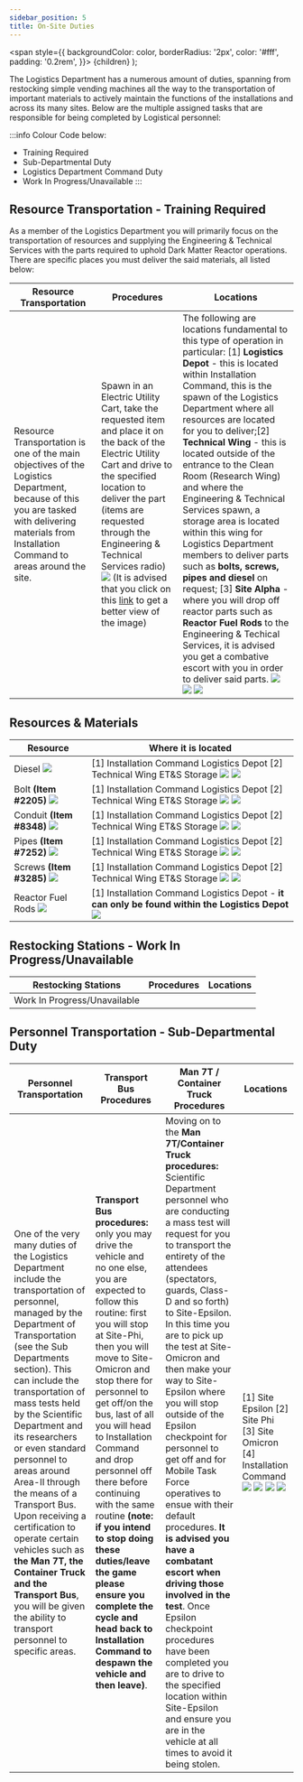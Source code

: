 ```yaml
---
sidebar_position: 5
title: On-Site Duties
---
```


<span
style={{
      backgroundColor: color,
      borderRadius: '2px',
      color: '#fff',
      padding: '0.2rem',
    }}>
{children}
</span>
);

The Logistics Department has a numerous amount of duties, spanning from restocking simple vending machines all the way to the transportation of important materials to actively maintain the functions of the installations and across its many sites. Below are the multiple assigned tasks that are responsible for being completed by Logistical personnel:

:::info
Colour Code below:
- <Highlight color="#ED820E"> Training Required </Highlight>
- <Highlight color="#F9D71C"> Sub-Departmental Duty </Highlight>  
- <Highlight color="#FF0000"> Logistics Department Command Duty </Highlight>
- <Highlight color="#808080"> Work In Progress/Unavailable </Highlight> 
:::

## Resource Transportation - <Highlight color="#ED820E"> Training Required </Highlight>
As a member of the Logistics Department you will primarily focus on the transportation of resources and supplying the Engineering & Technical Services with the parts required to uphold Dark Matter Reactor operations. There are specific places you must deliver the said materials, all listed below:

| Resource Transportation | Procedures | Locations |
| ----------------------- | ---------- | --------- |
| Resource Transportation is one of the main objectives of the Logistics Department, because of this you are tasked with delivering materials from Installation Command to areas around the site. | Spawn in an Electric Utility Cart, take the requested item and place it on the back of the Electric Utility Cart and drive to the specified location to deliver the part (items are requested through the Engineering & Technical Services radio) ![](./images/utilitycart4.PNG) (It is advised that you click on this [link](http://localhost:3000/assets/images/utilitycart4-bf2b217074667bd88604f1933995e29b.PNG) to get a better view of the image) | The following are locations fundamental to this type of operation in particular: [1] **Logistics Depot** - this is located within Installation Command, this is the spawn of the Logistics Department where all resources are located for you to deliver;[2] **Technical Wing** - this is located outside of the entrance to the Clean Room (Research Wing) and where the Engineering & Technical Services spawn, a storage area is located within this wing for Logistics Department members to deliver parts such as **bolts, screws, pipes and diesel** on request; [3] **Site Alpha** - where you will drop off reactor parts such as **Reactor Fuel Rods** to the Engineering & Techical Services, it is advised you get a combative escort with you in order to deliver said parts. ![](./images/logisticsplace.PNG) ![](./images/technicalwingplace.PNG) ![](./images/alphalogo.PNG) |

## Resources & Materials
| Resource | Where it is located |
| -------- | ------------------- |
| Diesel ![](./images/diesel.PNG) | [1] Installation Command Logistics Depot [2] Technical Wing ET&S Storage ![](./images/icshelf.PNG) ![](./images/ETSshelf.PNG) |
| Bolt **(Item #2205)** ![](./images/bolt.PNG) | [1] Installation Command Logistics Depot [2] Technical Wing ET&S Storage ![](./images/icshelf.PNG) ![](./images/ETSshelf.PNG) |
| Conduit **(Item #8348)** ![](./images/conduit.PNG) | [1] Installation Command Logistics Depot [2] Technical Wing ET&S Storage ![](./images/icshelf.PNG) ![](./images/ETSshelf.PNG) |
| Pipes **(Item #7252)** ![](./images/pipe.PNG) | [1] Installation Command Logistics Depot [2] Technical Wing ET&S Storage ![](./images/icshelf.PNG) ![](./images/ETSshelf.PNG) |
| Screws **(Item #3285)** ![](./images/screw.PNG) | [1] Installation Command Logistics Depot [2] Technical Wing ET&S Storage ![](./images/icshelf.PNG) ![](./images/ETSshelf.PNG) |
| Reactor Fuel Rods ![](./images/rods.PNG) | [1] Installation Command Logistics Depot - **it can only be found within the Logistics Depot** ![](./images/fuelshelf.PNG)|

## Restocking Stations - <Highlight color="#808080"> Work In Progress/Unavailable </Highlight> 
| Restocking Stations | Procedures | Locations |
| ------------------- | ---------- | --------- |
| <Highlight color="#808080"> Work In Progress/Unavailable </Highlight> | 

## Personnel Transportation - <Highlight color="#F9D71C"> Sub-Departmental Duty </Highlight> 
| Personnel Transportation | Transport Bus Procedures | Man 7T / Container Truck Procedures | Locations |
| ------------------------ | ------------------------ | ----------------------------------- | --------- |
| One of the very many duties of the Logistics Department include the transportation of personnel, managed by the Department of Transportation (see the Sub Departments section). This can include the transportation of mass tests held by the Scientific Department and its researchers or even standard personnel to areas around Area-II through the means of a Transport Bus.  Upon receiving a certification to operate certain vehicles such as **the Man 7T, the Container Truck and the Transport Bus**, you will be given the ability to transport personnel to specific areas. | **Transport Bus procedures:** only you may drive the vehicle and no one else, you are expected to follow this routine: first you will stop at Site-Phi, then you will move to Site-Omicron and stop there for personnel to get off/on the bus, last of all you will head to Installation Command and drop personnel off there before continuing with the same routine __(note: if you intend to stop doing these duties/leave the game please ensure you complete the cycle and head back to Installation Command to despawn the vehicle and then leave)__. | Moving on to the **Man 7T/Container Truck procedures:** Scientific Department personnel who are conducting a mass test will request for you to transport the entirety of the attendees (spectators, guards, Class-D and so forth) to Site-Epsilon. In this time you are to pick up the test at Site-Omicron and then make your way to Site-Epsilon where you will stop outside of the Epsilon checkpoint for personnel to get off and for Mobile Task Force operatives to ensue with their default procedures. **It is advised you have a combatant escort when driving those involved in the test**. Once Epsilon checkpoint procedures have been completed you are to drive to the specified location within Site-Epsilon and ensure you are in the vehicle at all times to avoid it being stolen. | [1] Site Epsilon [2] Site Phi [3] Site Omicron [4] Installation Command ![](./images/epsilon.PNG) ![](./images/phi.PNG) ![](./images/omicron.PNG) ![](./images/ic.PNG) |
